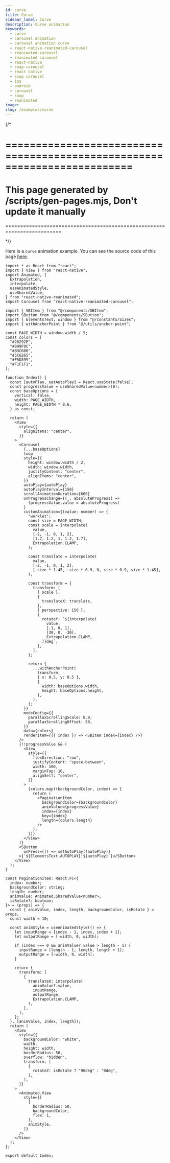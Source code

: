 ```yaml
---
id: curve
title: Curve
sidebar_label: Curve
description: Curve animation
keywords:
  - curve
  - carousel animation
  - carousel animation curve
  - react-native-reanimated-carousel
  - reanimated-carousel
  - reanimated carousel
  - react-native
  - snap-carousel
  - react native
  - snap carousel
  - ios
  - android
  - carousel
  - snap
  - reanimated
image:
slug: /examples/curve
---
```


{/* 

=========================================================================
=========================================================================
This page generated by /scripts/gen-pages.mjs, Don't update it manually 
=========================================================================
=========================================================================

*/}

Here is a `curve` animation example. You can see the source code of this page [here](https://github.com/dohooo/react-native-reanimated-carousel/blob/main/example/app/src/pages/curve/index.tsx).


<Page page='curve' />

```tsx copy
import * as React from "react";
import { View } from "react-native";
import Animated, {
  Extrapolation,
  interpolate,
  useAnimatedStyle,
  useSharedValue,
} from "react-native-reanimated";
import Carousel from "react-native-reanimated-carousel";

import { SBItem } from "@/components/SBItem";
import SButton from "@/components/SButton";
import { ElementsText, window } from "@/constants/Sizes";
import { withAnchorPoint } from "@/utils/anchor-point";

const PAGE_WIDTH = window.width / 5;
const colors = [
  "#26292E",
  "#899F9C",
  "#B3C680",
  "#5C6265",
  "#F5D399",
  "#F1F1F1",
];

function Index() {
  const [autoPlay, setAutoPlay] = React.useState(false);
  const progressValue = useSharedValue<number>(0);
  const baseOptions = {
    vertical: false,
    width: PAGE_WIDTH,
    height: PAGE_WIDTH * 0.6,
  } as const;

  return (
    <View
      style={{
        alignItems: "center",
      }}
    >
      <Carousel
        {...baseOptions}
        loop
        style={{
          height: window.width / 2,
          width: window.width,
          justifyContent: "center",
          alignItems: "center",
        }}
        autoPlay={autoPlay}
        autoPlayInterval={150}
        scrollAnimationDuration={600}
        onProgressChange={(_, absoluteProgress) =>
          (progressValue.value = absoluteProgress)
        }
        customAnimation={(value: number) => {
          "worklet";
          const size = PAGE_WIDTH;
          const scale = interpolate(
            value,
            [-2, -1, 0, 1, 2],
            [1.7, 1.2, 1, 1.2, 1.7],
            Extrapolation.CLAMP,
          );

          const translate = interpolate(
            value,
            [-2, -1, 0, 1, 2],
            [-size * 1.45, -size * 0.9, 0, size * 0.9, size * 1.45],
          );

          const transform = {
            transform: [
              { scale },
              {
                translateX: translate,
              },
              { perspective: 150 },
              {
                rotateY: `${interpolate(
                  value,
                  [-1, 0, 1],
                  [30, 0, -30],
                  Extrapolation.CLAMP,
                )}deg`,
              },
            ],
          };

          return {
            ...withAnchorPoint(
              transform,
              { x: 0.5, y: 0.5 },
              {
                width: baseOptions.width,
                height: baseOptions.height,
              },
            ),
          };
        }}
        modeConfig={{
          parallaxScrollingScale: 0.9,
          parallaxScrollingOffset: 50,
        }}
        data={colors}
        renderItem={({ index }) => <SBItem index={index} />}
      />
      {!!progressValue && (
        <View
          style={{
            flexDirection: "row",
            justifyContent: "space-between",
            width: 100,
            marginTop: 10,
            alignSelf: "center",
          }}
        >
          {colors.map((backgroundColor, index) => {
            return (
              <PaginationItem
                backgroundColor={backgroundColor}
                animValue={progressValue}
                index={index}
                key={index}
                length={colors.length}
              />
            );
          })}
        </View>
      )}
      <SButton
        onPress={() => setAutoPlay(!autoPlay)}
      >{`${ElementsText.AUTOPLAY}:${autoPlay}`}</SButton>
    </View>
  );
}

const PaginationItem: React.FC<{
  index: number;
  backgroundColor: string;
  length: number;
  animValue: Animated.SharedValue<number>;
  isRotate?: boolean;
}> = (props) => {
  const { animValue, index, length, backgroundColor, isRotate } = props;
  const width = 10;

  const animStyle = useAnimatedStyle(() => {
    let inputRange = [index - 1, index, index + 1];
    let outputRange = [-width, 0, width];

    if (index === 0 && animValue?.value > length - 1) {
      inputRange = [length - 1, length, length + 1];
      outputRange = [-width, 0, width];
    }

    return {
      transform: [
        {
          translateX: interpolate(
            animValue?.value,
            inputRange,
            outputRange,
            Extrapolation.CLAMP,
          ),
        },
      ],
    };
  }, [animValue, index, length]);
  return (
    <View
      style={{
        backgroundColor: "white",
        width,
        height: width,
        borderRadius: 50,
        overflow: "hidden",
        transform: [
          {
            rotateZ: isRotate ? "90deg" : "0deg",
          },
        ],
      }}
    >
      <Animated.View
        style={[
          {
            borderRadius: 50,
            backgroundColor,
            flex: 1,
          },
          animStyle,
        ]}
      />
    </View>
  );
};

export default Index;

```